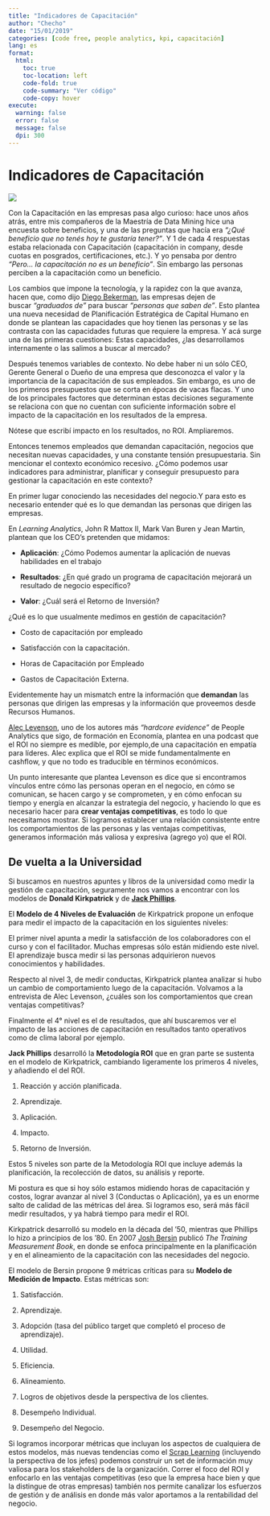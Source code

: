 ```yaml
---
title: "Indicadores de Capacitación"
author: "Checho"
date: "15/01/2019"
categories: [code free, people analytics, kpi, capacitación]
lang: es
format:
  html:
    toc: true
    toc-location: left
    code-fold: true
    code-summary: "Ver código"
    code-copy: hover
execute: 
  warning: false
  error: false
  message: false
  dpi: 300
---
```


# Indicadores de Capacitación

![](https://github.com/chechoid/chechoid-blog/blob/main/posts/indicadores_capacitacion/16251.jpg?raw=true)

Con la Capacitación en las empresas pasa algo curioso: hace unos años atrás, entre mis compañeros de la Maestría de Data Mining hice una encuesta sobre beneficios, y una de las preguntas que hacía era *"¿Qué beneficio que no tenés hoy te gustaría tener?"*. Y 1 de cada 4 respuestas estaba relacionada con Capacitación (capacitación in company, desde cuotas en posgrados, certificaciones, etc.). Y yo pensaba por dentro *"Pero... la capacitación no es un beneficio"*. Sin embargo las personas perciben a la capacitación como un beneficio.

Los cambios que impone la tecnología, y la rapidez con la que avanza, hacen que, como dijo [Diego Bekerman](https://www.linkedin.com/in/diegobekerman/), las empresas dejen de buscar *"graduados de"* para buscar *"personas que saben de"*. Esto plantea una nueva necesidad de Planificación Estratégica de Capital Humano en donde se plantean las capacidades que hoy tienen las personas y se las contrasta con las capacidades futuras que requiere la empresa. Y acá surge una de las primeras cuestiones: Estas capacidades, ¿las desarrollamos internamente o las salimos a buscar al mercado?

Después tenemos variables de contexto. No debe haber ni un sólo CEO, Gerente General o Dueño de una empresa que desconozca el valor y la importancia de la capacitación de sus empleados. Sin embargo, es uno de los primeros presupuestos que se corta en épocas de vacas flacas. Y uno de los principales factores que determinan estas decisiones seguramente se relaciona con que no cuentan con suficiente información sobre el impacto de la capacitación en los resultados de la empresa.

Nótese que escribí impacto en los resultados, no ROI. Ampliaremos.

Entonces tenemos empleados que demandan capacitación, negocios que necesitan nuevas capacidades, y una constante tensión presupuestaria. Sin mencionar el contexto económico recesivo. ¿Cómo podemos usar indicadores para administrar, planificar y conseguir presupuesto para gestionar la capacitación en este contexto?

En primer lugar conociendo las necesidades del negocio.Y para esto es necesario entender qué es lo que demandan las personas que dirigen las empresas.

En *Learning Analytics*, John R Mattox II, Mark Van Buren y Jean Martin, plantean que los CEO's pretenden que midamos:

-   **Aplicación**: ¿Cómo Podemos aumentar la aplicación de nuevas habilidades en el trabajo

-   **Resultados**: ¿En qué grado un programa de capacitación mejorará un resultado de negocio específico?

-   **Valor**: ¿Cuál será el Retorno de Inversión?

¿Qué es lo que usualmente medimos en gestión de capacitación?

-   Costo de capacitación por empleado

-   Satisfacción con la capacitación.

-   Horas de Capacitación por Empleado

-   Gastos de Capacitación Externa.

Evidentemente hay un mismatch entre la información que **demandan** las personas que dirigen las empresas y la información que proveemos desde Recursos Humanos.

[Alec Levenson](https://www.linkedin.com/in/alec-levenson-8915475/), uno de los autores más *"hardcore evidence"* de People Analytics que sigo, de formación en Economía, plantea en una podcast que el ROI no siempre es medible, por ejemplo,de una capacitación en empatía para líderes. Alec explica que el ROI se mide fundamentalmente en cashflow, y que no todo es traducible en términos económicos.

Un punto interesante que plantea Levenson es dice que si encontramos vínculos entre cómo las personas operan en el negocio, en cómo se comunican, se hacen cargo y se comprometen, y en cómo enfocan su tiempo y energía en alcanzar la estrategia del negocio, y haciendo lo que es necesario hacer para **crear ventajas competitivas**, es todo lo que necesitamos mostrar. Si logramos establecer una relación consistente entre los comportamientos de las personas y las ventajas competitivas, generamos información más valiosa y expresiva (agrego yo) que el ROI.

## **De vuelta a la Universidad**

Si buscamos en nuestros apuntes y libros de la universidad como medir la gestión de capacitación, seguramente nos vamos a encontrar con los modelos de **Donald Kirkpatrick** y de [**Jack Phillips**](https://www.linkedin.com/in/roiinstituteinc/).

El **Modelo de 4 Niveles de Evaluación** de Kirkpatrick propone un enfoque para medir el impacto de la capacitación en los siguientes niveles:

El primer nivel apunta a medir la satisfacción de los colaboradores con el curso y con el facilitador. Muchas empresas sólo están midiendo este nivel. El aprendizaje busca medir si las personas adquirieron nuevos conocimientos y habilidades.

Respecto al nivel 3, de medir conductas, Kirkpatrick plantea analizar si hubo un cambio de comportamiento luego de la capacitación. Volvamos a la entrevista de Alec Levenson, ¿cuáles son los comportamientos que crean ventajas competitivas?

Finalmente el 4° nivel es el de resultados, que ahí buscaremos ver el impacto de las acciones de capacitación en resultados tanto operativos como de clima laboral por ejemplo.

**Jack Phillips** desarrolló la **Metodología ROI** que en gran parte se sustenta en el modelo de Kirkpatrick, cambiando ligeramente los primeros 4 niveles, y añadiendo el del ROI.

1.  Reacción y acción planificada.

2.  Aprendizaje.

3.  Aplicación.

4.  Impacto.

5.  Retorno de Inversión.

Estos 5 niveles son parte de la Metodología ROI que incluye además la planificación, la recolección de datos, su análisis y reporte.

Mi postura es que si hoy sólo estamos midiendo horas de capacitación y costos, lograr avanzar al nivel 3 (Conductas o Aplicación), ya es un enorme salto de calidad de las métricas del área. Si logramos eso, será más fácil medir resultados, y ya habrá tiempo para medir el ROI.

Kirkpatrick desarrolló su modelo en la década del '50, mientras que Phillips lo hizo a principios de los '80. En 2007 [Josh Bersin](https://www.linkedin.com/in/bersin/) publicó *The Training Measurement Book*, en donde se enfoca principalmente en la planificación y en el alineamiento de la capacitación con las necesidades del negocio.

El modelo de Bersin propone 9 métricas críticas para su **Modelo de Medición de Impacto**. Estas métricas son:

1.  Satisfacción.

2.  Aprendizaje.

3.  Adopción (tasa del público target que completó el proceso de aprendizaje).

4.  Utilidad.

5.  Eficiencia.

6.  Alineamiento.

7.  Logros de objetivos desde la perspectiva de los clientes.

8.  Desempeño Individual.

9.  Desempeño del Negocio.

Si logramos incorporar métricas que incluyan los aspectos de cualquiera de estos modelos, más nuevas tendencias como el [Scrap Learning](https://chechoid.netlify.app/posts/scrap_learning/) (incluyendo la perspectiva de los jefes) podemos construir un set de información muy valiosa para los stakeholders de la organización. Correr el foco del ROI y enfocarlo en las ventajas competitivas (eso que la empresa hace bien y que la distingue de otras empresas) también nos permite canalizar los esfuerzos de gestión y de análisis en donde más valor aportamos a la rentabilidad del negocio.
